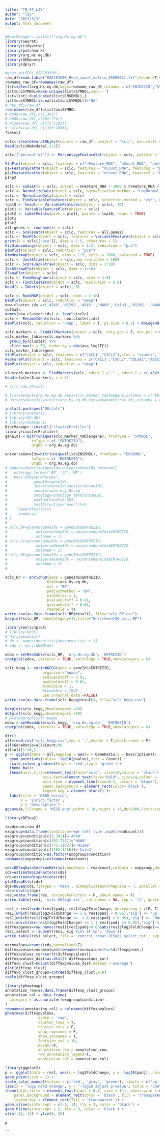 ---
title: "TR_FP_LZY"
author: "lzy"
date: "2022/3/3"
output: html_document
---
```{r}
#BiocManager::install("org.Hs.eg.db")
library(Seurat)
library(tidyverse)
library(patchwork)
library(org.Hs.eg.db)
library(GEOquery)
library(dplyr)
```

```{r Loading the data}
#gse<-getGEO('GSE183590')
raw_df=read.table("GSE183590_Read_count_matrix_05092021.txt",header=T,sep="\t",row.names=1)
rowname_raw_df=rownames(raw_df)
list=select(org.Hs.eg.db,keys=rowname_raw_df,columns = c("ENTREZID","SYMBOL"), keytype="ENSEMBL")
list$uniSYMBOL=make.unique(list$SYMBOL,sep='-')
list=list[!duplicated(list$ENSEMBL),]
list$uniSYMBOL[is.na(list$uniSYMBOL)]='NA'
# raw_df1=raw_df
row.names(raw_df)=list$uniSYMBOL
# A549=raw_df[,c(1:391)]
# H460=raw_df[,c(392:774)]
# H1299=raw_df[,c(775:1102)]
# Calu3=raw_df[,c(1103:1456)]
?select
```

```{r}
sclc<-CreateSeuratObject(counts = raw_df, project = "sclc", min.cells = 100,min.features = 1000)
head(sclc$RNA@data[,1:5])

```

```{r main body}
sclc[["percent.mt"]] <- PercentageFeatureSet(object = sclc, pattern = "^MT")

VlnPlot(object = sclc, features = c("nFeature_RNA", "nCount_RNA", "percent.mt"), ncol = 3)
p1=FeatureScatter(object = sclc, feature1 = "nCount_RNA", feature2 = "percent.mt")
p2=FeatureScatter(object = sclc, feature1 = "nCount_RNA", feature2 = "nFeature_RNA")
p1+p2

sclc <- subset(x = sclc, subset = nFeature_RNA > 3000 & nFeature_RNA < 10000 & percent.mt < 5)
sclc <- NormalizeData(object = sclc, normalization.method = "LogNormalize", scale.factor = 10000)
sclc <- NormalizeData(object = sclc)
sclc <- FindVariableFeatures(object = sclc, selection.method = "vst", nfeatures = 1000)
top10 <- head(x = VariableFeatures(object = sclc), 10)
plot1 <- VariableFeaturePlot(object = sclc)
plot2 <- LabelPoints(plot = plot1, points = top10, repel = TRUE)
plot1
plot2
all.genes <- rownames(x = sclc)
sclc <- ScaleData(object = sclc, features = all.genes)
sclc <- RunPCA(object = sclc, features = VariableFeatures(object = sclc))
print(x = sclc[["pca"]], dims = 1:5, nfeatures = 5)
VizDimLoadings(object = sclc, dims = 1:2, reduction = "pca")
DimPlot(object = sclc, reduction = "pca")
DimHeatmap(object = sclc, dims = 1:5, cells = 1000, balanced = TRUE)
sclc <- JackStraw(object = sclc,num.replicate = 100) 
sclc <- ScoreJackStraw(object = sclc, dims = 1:10)
JackStrawPlot(object = sclc, dims = 1:10)
ElbowPlot(object = sclc)
sclc <- FindNeighbors(object = sclc, dims = 1:9)
sclc <- FindClusters(object = sclc, resolution = 0.8)
head(x = Idents(object = sclc), 5)

sclc <- RunUMAP(object = sclc, dims = 1:10)
DimPlot(object = sclc, reduction = "umap")
new.cluster.ids =c('A549','H1299','A549.','H460','Calu3','H1299.','H460.','Calu3.','H1299..')
col5a2=
names(new.cluster.ids) <- levels(sclc)
sclc <- RenameIdents(sclc, new.cluster.ids)
DimPlot(sclc, reduction = "umap", label = T, pt.size = 0.5) + NoLegend()

sclc.markers <- FindAllMarkers(object = sclc, only.pos = F, min.pct = 0.5, logfc.threshold = 0.8)
sclc_marker_table=sclc.markers %>% 
  group_by(cluster) %>% 
  slice_max(n = 50, order_by = abs(avg_log2FC))
sclc_marker_table$gene
VlnPlot(object = sclc, features = c("CXCL1","CXCL2"),slot = "counts", log = TRUE)
FeaturePlot(object = sclc, features = c("CXCL1","CXCL2","COL5A2","ABCC2","CDKN2A","CXCR2","CD74"))
DimPlot(object = sclc, reduction = "umap")

cluster8.markers <- FindMarkers(sclc, ident.1 ="." , ident.2 = c('A549','H1299','A549.','H460','Calu3','H1299.','H460.','Calu3.'), min.pct = 0.55)
head(cluster8.markers, n = 5)

# sclc_raw_df=sclc
```

```{r gene name}

# list=select(org.Hs.eg.db,keys=sclc_marker_table$gene,columns = c("ENTREZID","SYMBOL"), keytype="ENSEMBL")
# universeGeneIds=select(org.Hs.eg.db,keys=rownames(raw_df),columns = c("ENTREZID","SYMBOL"), keytype="ENSEMBL")

```


```{r GO annotation}
install.packages("GOstats")
# library(GOstats)
# library(GO.db)
# library(Category)
BiocManager::install("clusterProfiler")
library(clusterProfiler)
geneIds = bitr(unique(sclc_marker_table$gene), fromType = "SYMBOL",
            toType = c( "ENTREZID"),
            OrgDb = org.Hs.eg.db)

universeGeneIds=bitr(unique(list$ENSEMBL), fromType = "ENSEMBL",
            toType = c( "ENTREZID"),
            OrgDb = org.Hs.eg.db)
# goanno=function(geneIds,universeGeneIds,ontonum){
#   ontology_term=c('BP','CC','MF')
#   new("GOHyperGParams",
#            geneIds=geneIds,
#            universeGeneIds=universeGeneIds,
#            annotation='org.Hs.eg',
#            ontology=ontology_term[ontonum],
#            pvalueCutoff=0.001,
#            testDirection="over")%>%
#     hyperGTest()%>%
#     summary()
# }
# 
# sclc.BP=goanno(geneIds = geneIds$ENTREZID,
#             universeGeneIds = universeGeneIds$ENTREZID,
#             ontonum = 1)
# sclc.CC=goanno(geneIds = geneIds$ENTREZID,
#             universeGeneIds = universeGeneIds$ENTREZID,
#             ontonum = 2)
# sclc.MF=goanno(geneIds = geneIds$ENTREZID,
#             universeGeneIds = universeGeneIds$ENTREZID,
#             ontonum = 3)
# 

sclc_BP <- enrichGO(gene = geneIds$ENTREZID,
                   OrgDb=org.Hs.eg.db,
                   ont = "BP",
                   pAdjustMethod = "BH",
                   minGSSize = 1,
                   pvalueCutoff = 0.01,
                   qvalueCutoff = 0.01,
                   readable = T)
write.csv(as.data.frame(sclc_BP@result), file="sclc_BP.csv")
barplot(sclc_BP, showCategory=15,title="EnrichmentGO_sclc_BP")

library(enrichplot)
# library(DOSE)
# data(geneList)
# de <- names(geneList)[abs(geneList) > 2]
# edo <- enrichDGN(de)

edox = setReadable(sclc_BP, 'org.Hs.eg.db', 'ENTREZID')
cnetplot(edox, circular = TRUE, colorEdge = TRUE,showCategory = 6)

```

```{r KEGG enrichment}


sclc_kegg <- enrichKEGG(gene = geneIds$ENTREZID,
                 organism ="human",
                 pvalueCutoff = 0.01,
                 qvalueCutoff = 0.01,
                 minGSSize = 1,
                 #readable = TRUE ,
                 use_internal_data =FALSE)
write.csv(as.data.frame(sclc_kegg@result), file="sclc_kegg.csv")

barplot(sclc_kegg,showCategory =10)
dotplot(sclc_kegg,showCategory =10)
# plotGOgraph(sclc_kegg)
edox = setReadable(sclc_kegg, 'org.Hs.eg.db', 'ENTREZID')
cnetplot(edox, circular = TRUE, colorEdge = TRUE,showCategory = 6)

```


```{r KEGG bubble}
dir()
all=read.csv("sclc_kegg.csv",sep = ',',header = T,check.names = F) 
all$GeneRatio=all$Count/95
all=all[1:50,]
p <- ggplot(data = all,mapping = aes(x = GeneRatio,y = Description))+
  geom_point(aes(color= -log10(pvalue),size = Count)) +
  scale_colour_gradient(high = 'red',low = 'green') +
  theme_bw()+
  theme(axis.title=element_text(face="bold", size=14,colour = 'black'),
                 axis.text=element_text(face="bold", size=14,colour = 'black'), 
                 axis.line = element_line(size=0.5, colour = 'black'), 
                 panel.background = element_rect(color='black'), 
                 legend.key = element_blank() )+
  labs(title = 'KEGG_enrich',
       x = 'Enrich_factor',
       y = 'Description')
ggsave(p,filename = "KEGG.png",width = 10,height = 15,dpi=300,limitsize = F)
```


```{r DESEq2}
library(DESeq2)

readcount=raw_df
expgroup=data.frame(condition=rep('cell type',ncol(readcount)))
expgroup$condition[c(1:391)]='A549'
expgroup$condition[c(392:774)]='H460'
expgroup$condition[c(775:1102)]='H1299'
expgroup$condition[c(1103:1456)]='Calu3'
expgroup$condition=as.factor(expgroup$condition)
rownames(expgroup)=colnames(readcount)

cds=DESeqDataSetFromMatrix(countData = readcount,colData = expgroup,design = ~condition)
cds=estimateSizeFactors(cds)
cds=estimateDispersions(cds)
plotDispEsts(cds)
dge=DESeq(cds,fitType = 'mean', minReplicatesForReplace = 7, parallel = T)
res=results(dge)
res1=data.frame(res, stringsAsFactors = F, check.names = F)
write.table(res1, 'sclc.DESeq2.txt', col.names = NA, sep = '\t', quote = F)

res1 = res1[order(res1$padj, res1$log2FoldChange, decreasing = c(F, T)), ]
res1[which(res1$log2FoldChange >= 1 & res1$padj < 0.05),'sig'] <- 'up'
res1[which(res1$log2FoldChange <= -1 & res1$padj < 0.05),'sig'] <- 'down'
res1[which(abs(res1$log2FoldChange) <= 1 | res1$padj >= 0.05),'sig'] <- 'none'
diffexpgenes=row.names(res1)[res1$padj<0.05&abs(res1$log2FoldChange)>=1]
res1_select <- subset(res1, sig %in% c('up', 'down'))
write.table(res1_select, file = 'control_treat.DESeq2.select.txt', sep = '\t', col.names = NA, quote = FALSE)

normvalues=counts(cds,normalized=T)
diffexpvalues=normvalues[rownames(normvalues)%in%diffexpgenes,]
diffexpvalues_cor=cor(t(diffexpvalues))
diffexpvalues_dist=as.dist(1-diffexpvalues_cor)
diffexp_clust=hclust(diffexpvalues_dist,method ='average')
plot(diffexp_clust)
diffexp_clust_groups=cutree(diffexp_clust,k=8)
table(diffexp_clust_groups)

library(pheatmap)
annotation_row=as.data.frame(diffexp_clust_groups) 
annotation_col = data.frame(
  category = as.character(expgroup$condition)
)
rownames(annotation_col) = colnames(diffexpvalues)
pheatmap(diffexpvalues,
               scale = 'row',
               cluster_rows = T,
               cluster_cols = F, 
               show_rownames = F,
               show_colnames = T,
               fontsize_col = 10,
               border=F,
               annotation_row = annotation_row,
               row_annotation_legend=T,
               annotation_col = annotation_col)

library(ggplot2)
p <- ggplot(data = res1, aes(x = log2FoldChange, y = -log10(padj), color = sig)) +
geom_point(size = 1) +  
scale_color_manual(values = c('red', 'gray', 'green'), limits = c('up', 'none', 'down')) +
labs(x = 'log2 Fold Change', y = '-log10 adjust p-value', title = 'control vs treat', color = '') + 
theme(plot.title = element_text(hjust = 0.5, size = 14), panel.grid = element_blank(), 
    panel.background = element_rect(color = 'black', fill = 'transparent'), 
    legend.key = element_rect(fill = 'transparent')) +
geom_vline(xintercept = c(-1, 1), lty = 3, color = 'black') +  
geom_hline(yintercept = 2, lty = 3, color = 'black') +
xlim(-12, 12) + ylim(0, 35) 

p
```


```